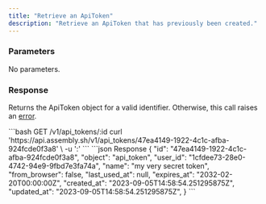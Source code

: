```yaml
---
title: "Retrieve an ApiToken"
description: "Retrieve an ApiToken that has previously been created."
---
```


### Parameters

No parameters.

### Response

Returns the ApiToken object for a valid identifier. Otherwise, this call raises an [error](../errors).


<RequestExample>
```bash GET /v1/api_tokens/:id
curl 'https://api.assembly.sh/v1/api_tokens/47ea4149-1922-4c1c-afba-924fcde0f3a8' \
-u '<token>:'
```
</RequestExample>

<ResponseExample>
```json Response
{
  "id": "47ea4149-1922-4c1c-afba-924fcde0f3a8",
  "object": "api_token",
  "user_id": "1cfdee73-28e0-4742-94e9-9fbd7e3fa74a",
  "name": "my very secret token",
  "from_browser": false,
  "last_used_at": null,
  "expires_at": "2032-02-20T00:00:00Z",
  "created_at": "2023-09-05T14:58:54.251295875Z",
  "updated_at": "2023-09-05T14:58:54.251295875Z",
}
```
</ResponseExample>

<Snippet file="snippet-assembly-sdk.mdx" />
